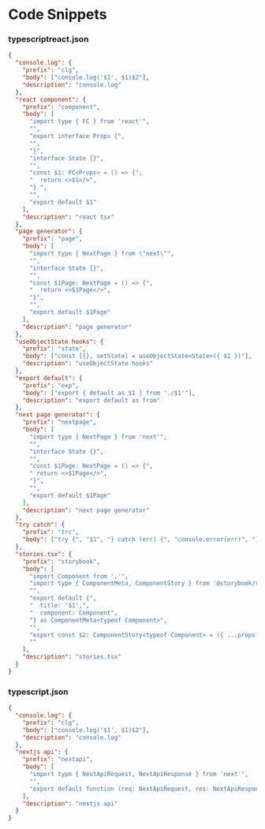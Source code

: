 
<BackTop />

# Code Snippets

### typescriptreact.json

```json
{
  "console.log": {
    "prefix": "clg",
    "body": ["console.log('$1', $1)$2"],
    "description": "console.log"
  },
  "react component": {
    "prefix": "component",
    "body": [
      "import type { FC } from 'react'",
      "",
      "export interface Props {",
      "",
      "}",
      "interface State {}",
      "",
      "const $1: FC<Props> = () => {",
      "  return <>$1</>",
      "} ",
      "",
      "export default $1"
    ],
    "description": "react tsx"
  },
  "page generator": {
    "prefix": "page",
    "body": [
      "import type { NextPage } from \"next\"",
      "",
      "interface State {}",
      "",
      "const $1Page: NextPage = () => {",
      "  return <>$1Page</>",
      "}",
      "",
      "export default $1Page"
    ],
    "description": "page generator"
  },
  "useObjectState hooks": {
    "prefix": "state",
    "body": ["const [{}, setState] = useObjectState<State>({ $1 })"],
    "description": "useObjectState hooks"
  },
  "export default": {
    "prefix": "exp",
    "body": ["export { default as $1 } from './$1'"],
    "description": "export default as from"
  },
  "next page generator": {
    "prefix": "nextpage",
    "body": [
      "import type { NextPage } from 'next'",
      "",
      "interface State {}",
      "",
      "const $1Page: NextPage = () => {",
      " return <>$1Page</>",
      "}",
      "",
      "export default $1Page"
    ],
    "description": "next page generator"
  },
  "try catch": {
    "prefix": "trc",
    "body": ["try {", "$1", "} catch (err) {", "console.error(err)", "}"]
  },
  "stories.tsx": {
    "prefix": "storybook",
    "body": [
      "import Component from '.'",
      "import type { ComponentMeta, ComponentStory } from '@storybook/react'",
      "",
      "export default {",
      "  title: '$1',",
      "  component: Component",
      "} as ComponentMeta<typeof Component>",
      "",
      "export const $2: ComponentStory<typeof Component> = ({ ...props }) => <Component {...props} />",
      ""
    ],
    "description": "stories.tsx"
  }
}
```

### typescript.json

```json
{
  "console.log": {
    "prefix": "clg",
    "body": ["console.log('$1', $1)$2"],
    "description": "console.log"
  },
  "nextjs api": {
    "prefix": "nextapi",
    "body": [
      "import type { NextApiRequest, NextApiResponse } from 'next'",
      "",
      "export default function (req: NextApiRequest, res: NextApiResponse) {}"
    ],
    "description": "nextjs api"
  }
}
```

<Comment />
